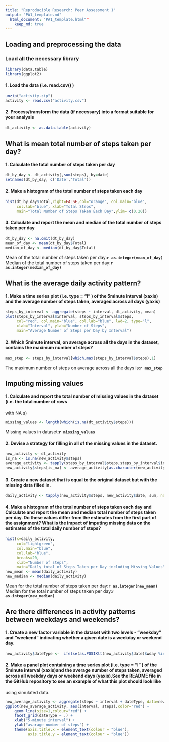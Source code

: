 ```yaml
---
title: "Reproducible Research: Peer Assessment 1"
output: "PA1_template.md"
  html_document: "PA1_template.html""
    keep_md: true
---
```



## Loading and preprocessing the data
### Load all the necessary library
```r
library(data.table)
library(ggplot2)

```

#### 1. Load the data (i.e. read.csv() )
```r
unzip("activity.zip")
activity <- read.csv("activity.csv")

```

#### 2. Process/transform the data (if necessary) into a format suitable for your analysis
```r
dt_activity <- as.data.table(activity)

```


## What is mean total number of steps taken per day?
#### 1. Calculate the total number of steps taken per day
```r
dt_by_day <- dt_activity[,sum(steps), by=date]
setnames(dt_by_day, c('Date','Total'))

```

#### 2. Make a histogram of the total number of steps taken each day
```r
hist(dt_by_day$Total,right=FALSE,col="orange", col.main="blue",
     col.lab="blue", xlab="Total Steps",
     main="Total Number of Steps Taken Each Day",ylim= c(0,20))

```

#### 3. Calculate and report the mean and median of the total number of steps taken per day
```r
dt_by_day <- na.omit(dt_by_day)
mean_of_day <- mean(dt_by_day$Total)
median_of_day <- median(dt_by_day$Total)

```
Mean of the total number of steps taken per day:**`r as.integer(mean_of_day)`**
<br>Median of the total number of steps taken per day:**`r as.integer(median_of_day)`**<br/>

## What is the average daily activity pattern?
#### 1. Make a time series plot (i.e. type = "l" ) of the 5minute interval (xaxis) and the average number of steps taken, averaged across all days (yaxis)
```r
steps_by_interval <- aggregate(steps ~ interval, dt_activity, mean)
plot(steps_by_interval$interval, steps_by_interval$steps, 
     col="red", col.main="blue", col.lab="blue", lwd=2, type="l", 
     xlab="Interval", ylab="Number of Steps",
     main="Average Number of Steps per Day by Interval")

```


#### 2. Which 5minute interval, on average across all the days in the dataset, contains the maximum number of steps?
```r
max_step <- steps_by_interval[which.max(steps_by_interval$steps),1]

```
The maximum number of steps on average across all the days is:**`r max_step`**

## Imputing missing values
#### 1. Calculate and report the total number of missing values in the dataset (i.e. the total number of rows
with NA s)
```r
missing_values <- length(which(is.na(dt_activity$steps)))

```
Missing values in dataset:**`r missing_values`**

#### 2. Devise a strategy for filling in all of the missing values in the dataset. 
```r
new_activity <- dt_activity
is_na <- is.na(new_activity$steps)
average_activity <- tapply(steps_by_interval$steps,steps_by_interval$interval, mean)
new_activity$steps[is_na] <- average_activity[as.character(new_activity$interval[is_na])]

```

#### 3. Create a new dataset that is equal to the original dataset but with the missing data filled in.
```r
daily_activity <- tapply(new_activity$steps, new_activity$date, sum, na.rm=TRUE)

```

#### 4. Make a histogram of the total number of steps taken each day and Calculate and report the mean and median total number of steps taken per day. Do these values differ from the estimates from the first part of the assignment? What is the impact of imputing missing data on the estimates of the total daily number of steps?
```r
hist(x=daily_activity,
     col="lightgreen",
     col.main="blue",
     col.lab="blue",
     breaks=20,
     xlab="Number of steps",
     main="Daily total of Steps Taken per Day including Missing Values")
new_mean <- mean(daily_activity)
new_median <- median(daily_activity)

```
Mean for the total number of steps taken per day:**`r as.integer(new_mean)`**
<br>Median for the total number of steps taken per day:**`r as.integer(new_median)`**<br/>

## Are there differences in activity patterns between weekdays and weekends?
#### 1. Create a new factor variable in the dataset with two levels - "weekday" and "weekend" indicating whether a given date is a weekday or weekend day.
```r
new_activity$dateType <-  ifelse(as.POSIXlt(new_activity$date)$wday %in% c(0,6), 'weekend', 'weekday')

```


#### 2. Make a panel plot containing a time series plot (i.e. type = "l" ) of the 5minute interval (xaxis)and the average number of steps taken, averaged across all weekday days or weekend days (yaxis).See the README file in the GitHub repository to see an example of what this plot should look like
using simulated data.
```r
new_average_activity <- aggregate(steps ~ interval + dateType, data=new_activity, mean)
ggplot(new_average_activity, aes(interval, steps),color="red") + 
    geom_line(size=1,colour="red") + 
    facet_grid(dateType ~ .) +
    xlab("5-minute interval") + 
    ylab("avarage number of steps") +
    theme(axis.title.x = element_text(colour = "blue"),
          axis.title.y = element_text(colour = "blue"))

```


